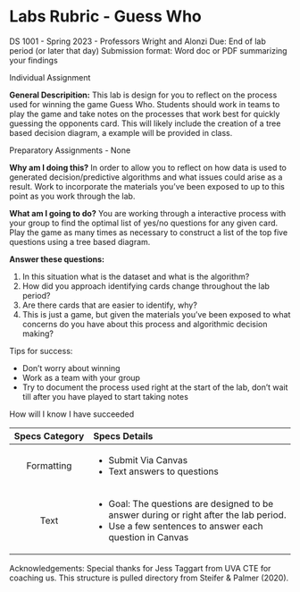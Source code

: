 # Labs Rubric - Guess Who

DS 1001 - Spring 2023 - Professors Wright and Alonzi Due: End of lab period (or later that day) Submission format: Word doc or PDF summarizing your findings

Individual Assignment

**General Descripition:** This lab is design for you to reflect on the process used for winning the game Guess Who. Students should work in teams to play the game and take notes on the processes that work best for quickly guessing the opponents card. This will likely include the creation of a tree based decision diagram, a example will be provided in class.

Preparatory Assignments - None

**Why am I doing this?** In order to allow you to reflect on how data is used to generated decision/predictive algorithms and what issues could arise as a result. Work to incorporate the materials you've been exposed to up to this point as you work through the lab.

**What am I going to do?** You are working through a interactive process with your group to find the optimal list of yes/no questions for any given card. Play the game as many times as necessary to construct a list of the top five questions using a tree based diagram.

**Answer these questions:**

1.  In this situation what is the dataset and what is the algorithm?
2.  How did you approach identifying cards change throughout the lab period?
3.  Are there cards that are easier to identify, why?
4.  This is just a game, but given the materials you've been exposed to what concerns do you have about this process and algorithmic decision making?

Tips for success:

-   Don't worry about winning
-   Work as a team with your group
-   Try to document the process used right at the start of the lab, don't wait till after you have played to start taking notes

How will I know I have succeeded

+-----------------------------------+------------------------------------------------------------------------------------------+
| Specs Category                    | Specs Details                                                                            |
+:=================================:+:=========================================================================================+
| Formatting                        | -   Submit Via Canvas                                                                    |
|                                   | -   Text answers to questions                                                            |
+-----------------------------------+------------------------------------------------------------------------------------------+
| Text                              | -   Goal: The questions are designed to be answer during or right after the lab period.  |
|                                   | -   Use a few sentences to answer each question in Canvas                                |
+-----------------------------------+------------------------------------------------------------------------------------------+

Acknowledgements: Special thanks for Jess Taggart from UVA CTE for coaching us. This structure is pulled directory from Steifer & Palmer (2020).